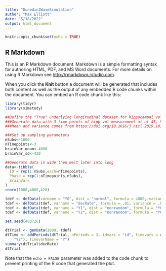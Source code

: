 ```yaml
---
title: "Dunedin2WaveSimulation"
author: "Max Elliott"
date: "5/18/2022"
output: html_document
---
```


```r
knitr::opts_chunk$set(echo = TRUE)
```

## R Markdown

This is an R Markdown document. Markdown is a simple formatting syntax for authoring HTML, PDF, and MS Word documents. For more details on using R Markdown see <http://rmarkdown.rstudio.com>.

When you click the **Knit** button a document will be generated that includes both content as well as the output of any embedded R code chunks within the document. You can embed an R code chunk like this:

```r
library(tidyr)
library(simstudy)
```


```r
##Define the "True" underlying longitudinal dataset for hippocampal volume that you will sample from with measurement error later on
###Generate data with 3 time points of hipp vol measurement at at 45, 52 and 59
###Mean and variance comes from https://doi.org/10.1016/j.nicl.2019.101904

###Set up sampling parameters
nSubs<-1000
nTimepoints<-3
brainVar_mean<-4000
brainVar_sd<-420

##Generate data in wide then melt later into long
data<-tibble(
  ID = rep(1:nSubs,each=nTimepoints),
  Phase = rep(1:nTimepoints,nSubs),
  BrainVar=
)
rnorm(1000,4000,420)

tdef <- defData(varname = "Y0", dist = "normal", formula = 4000, variance = 420^2)
tdef <- defData(tdef, varname = "decRate", formula = .01, variance = .000008)
tdef <- defData(tdef, varname = "Y1", dist = "nonrandom", formula = "Y0*(1-decRate)^7")
tdef <- defData(tdef, varname = "Y2", dist = "nonrandom", formula = "Y0*(1-decRate)^14")

set.seed(483726)

dtTrial <- genData(1000, tdef)
dtTime <- addPeriods(dtTrial, nPeriods = 3, idvars = "id", timevars = c("Y0", "Y1",
    "Y2"), timevarName = "Y")
summary(dtTrial$decRate)
dtTrial

```

Note that the `echo = FALSE` parameter was added to the code chunk to prevent printing of the R code that generated the plot.
